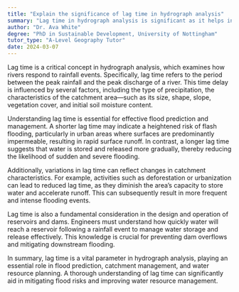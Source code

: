 ```yaml
---
title: "Explain the significance of lag time in hydrograph analysis"
summary: "Lag time in hydrograph analysis is significant as it helps in predicting the time taken for peak discharge after a rainfall event."
author: "Dr. Ava White"
degree: "PhD in Sustainable Development, University of Nottingham"
tutor_type: "A-Level Geography Tutor"
date: 2024-03-07
---
```


Lag time is a critical concept in hydrograph analysis, which examines how rivers respond to rainfall events. Specifically, lag time refers to the period between the peak rainfall and the peak discharge of a river. This time delay is influenced by several factors, including the type of precipitation, the characteristics of the catchment area—such as its size, shape, slope, vegetation cover, and initial soil moisture content.

Understanding lag time is essential for effective flood prediction and management. A shorter lag time may indicate a heightened risk of flash flooding, particularly in urban areas where surfaces are predominantly impermeable, resulting in rapid surface runoff. In contrast, a longer lag time suggests that water is stored and released more gradually, thereby reducing the likelihood of sudden and severe flooding.

Additionally, variations in lag time can reflect changes in catchment characteristics. For example, activities such as deforestation or urbanization can lead to reduced lag time, as they diminish the area’s capacity to store water and accelerate runoff. This can subsequently result in more frequent and intense flooding events.

Lag time is also a fundamental consideration in the design and operation of reservoirs and dams. Engineers must understand how quickly water will reach a reservoir following a rainfall event to manage water storage and release effectively. This knowledge is crucial for preventing dam overflows and mitigating downstream flooding.

In summary, lag time is a vital parameter in hydrograph analysis, playing an essential role in flood prediction, catchment management, and water resource planning. A thorough understanding of lag time can significantly aid in mitigating flood risks and improving water resource management.
    